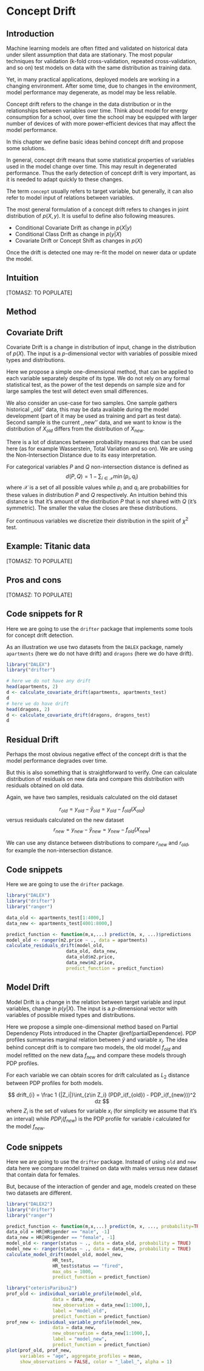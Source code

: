 # Concept Drift {#conceptDrift}

## Introduction {#DriftIntro}

Machine learning models are often fitted and validated on historical data under silent assumption that data are stationary. The most popular techniques for validation (k-fold cross-validation, repeated cross-validation, and so on) test models on data with the same distribution as training data.

Yet, in many practical applications, deployed models are working in a changing environment. After some time, due to changes in the environment, model performance may degenerate, as model may be less reliable.

Concept drift refers to the change in the data distribution or in the relationships between variables over time. Think about model for energy consumption for a school, over time the school may be equipped with larger number of devices of with more power-efficient devices that may affect the model performance.

In this chapter we define basic ideas behind concept drift and propose some solutions.

In general, concept drift means that some statistical properties of variables used in the model change over time. This may result in degenerated performance. Thus the early detection of concept drift is very important, as it is needed to adapt quickly to these changes. 

The term `concept` usually refers to target variable, but generally, it can also refer to model input of relations between variables.

The most general formulation of a concept drift refers to changes in joint distribution of $p(X, y)$. It is useful to define also following measures.

* Conditional Covariate Drift as change in $p(X | y)$
* Conditional Class Drift as change in $p(y | X)$
* Covariate Drift or Concept Shift as changes in $p(X)$

Once the drift is detected one may re-fit the model on newer data or update the model.

## Intuition {#DriftIntuition}

[TOMASZ: TO POPULATE]

## Method {#DriftMethod}

## Covariate Drift

Covariate Drift is a change in distribution of input, change in the distribution of $p(X)$. The input is a $p$-dimensional vector with variables of possible mixed types and distributions. 

Here we propose a simple one-dimensional method, that can be applied to each variable separately despite of its type. We do not rely on any formal statistical test, as the power of the test depends on sample size and for large samples the test will detect even small differences.

We also consider an use-case for two samples. One sample gathers historical ,,old'' data, this may be data available during the model development (part of it may be used as training and part as test data). Second sample is the current ,,new'' data, and we want to know is the distribution of $X_{old}$ differs from the distribution of $X_{new}$. 

There is a lot of distances between probability measures that can be used here (as for example Wasserstein, Total Variation and so on). We are using the Non-Intersection Distance due to its easy interpretation. 

For categorical variables $P$ and $Q$ non-intersection distance is defined as
$$
d(P,Q) = 1 - \sum_{i\in \mathcal X} \min(p_i, q_i)
$$
where $\mathcal X$ is a set of all possible values while $p_i$ and $q_i$ are probabilities for these values in distribution $P$ and $Q$ respectively. An intuition behind this distance is that it's amount of the distribution $P$ that is not shared with $Q$ (it's symmetric). The smaller the value the closes are these distributions. 

For continuous variables we discretize their distribution in the spirit of $\chi^2$ test.

## Example: Titanic data {#DriftExample}

[TOMASZ: TO POPULATE]

## Pros and cons {#DriftProsCons}

[TOMASZ: TO POPULATE]

## Code snippets for R {#DriftR}

Here we are going to use the `drifter` package that implements some tools for concept drift detection. 

As an illustration we use two datasets from the `DALEX` package, namely `apartments` (here we do not have drift) and `dragons` (here we do have drift).

```r
library("DALEX")
library("drifter")

# here we do not have any drift
head(apartments, 2)
d <- calculate_covariate_drift(apartments, apartments_test)
d
# here we do have drift
head(dragons, 2)
d <- calculate_covariate_drift(dragons, dragons_test)
d
```


## Residual Drift

Perhaps the most obvious negative effect of the concept drift is that the model performance degrades over time. 

But this is also something that is straightforward to verify. One can calculate distribution of residuals on new data and compare this distribution with residuals obtained on old data.

Again, we have two samples, residuals calculated on the old dataset

$$
r_{old} = y_{old} - \hat y_{old} = y_{old} - f_{old}(X_{old})
$$
versus residuals calculated on the new dataset
$$
r_{new} = y_{new} - \hat y_{new} = y_{new} - f_{old}(X_{new})
$$

We can use any distance between distributions to compare $r_{new}$ and $r_{old}$, for example the non-intersection distance.

## Code snippets

Here we are going to use the `drifter` package.

```r
library("DALEX")
library("drifter")
library("ranger")

data_old <- apartments_test[1:4000,]
data_new <- apartments_test[4001:8000,]

predict_function <- function(m,x,...) predict(m, x, ...)$predictions
model_old <- ranger(m2.price ~ ., data = apartments)
calculate_residuals_drift(model_old,
                      data_old, data_new,
                      data_old$m2.price, 
                      data_new$m2.price,
                      predict_function = predict_function)
```


## Model Drift

Model Drift is a change in the relation between target variable and input variables, change in $p(y|X)$. The input is a $p$-dimensional vector with variables of possible mixed types and distributions. 

Here we propose a simple one-dimensional method based on Partial Dependency Plots introduced in the Chapter \@ref(partialDependence). PDP profiles summaries marginal relation between $\hat y$ and variable $x_i$. The idea behind concept drift is to compare two models, the old model $f_{old}$ and model refitted on the new data $f_{new}$ and compare these models through PDP profiles.  

For each variable we can obtain scores for drift calculated as $L_2$ distance between PDP profiles for both models.

$$
drift_{i} = \frac 1 {|Z_i|}\int_{z\in Z_i} (PDP_i(f_{old}) - PDP_i(f_{new}))^2 dz
$$
where $Z_i$ is the set of values for variable $x_i$ (for simplicity we assume that it's an interval) while $PDP_i(f_{new})$ is the PDP profile for variable $i$ calculated for the model $f_{new}$.

## Code snippets

Here we are going to use the `drifter` package.
Instead of using `old` and `new` data here we compare model trained on data with males versus new dataset that contain data for females.

But, because of the interaction of gender and age, models created on these two datasets are different.

```r
library("DALEX2")
library("drifter")
library("ranger")

predict_function <- function(m,x,...) predict(m, x, ..., probability=TRUE)$predictions[,1]
data_old = HR[HR$gender == "male", -1]
data_new = HR[HR$gender == "female", -1]
model_old <- ranger(status ~ ., data = data_old, probability = TRUE)
model_new <- ranger(status ~ ., data = data_new, probability = TRUE)
calculate_model_drift(model_old, model_new,
                 HR_test,
                 HR_test$status == "fired",
                 max_obs = 1000,
                 predict_function = predict_function)

library("ceterisParibus2")
prof_old <- individual_variable_profile(model_old,
                 data = data_new,
                 new_observation = data_new[1:1000,],
                 label = "model_old",
                 predict_function = predict_function)
prof_new <- individual_variable_profile(model_new,
                 data = data_new,
                 new_observation = data_new[1:1000,],
                 label = "model_new",
                 predict_function = predict_function)
plot(prof_old, prof_new,
     variables = "age", aggregate_profiles = mean,
     show_observations = FALSE, color = "_label_", alpha = 1)
```


